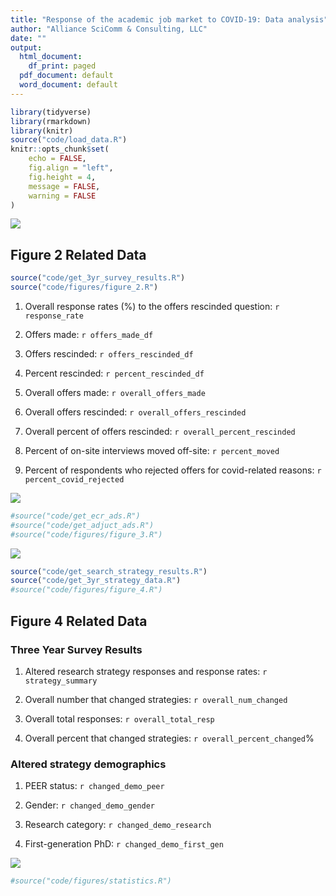```yaml
---
title: "Response of the academic job market to COVID-19: Data analysis"
author: "Alliance SciComm & Consulting, LLC"
date: ""
output:
  html_document:
    df_print: paged
  pdf_document: default
  word_document: default
---
```


```r
library(tidyverse)
library(rmarkdown)
library(knitr)
source("code/load_data.R")
knitr::opts_chunk$set(
	echo = FALSE,
	fig.align = "left",
	fig.height = 4,
	message = FALSE,
	warning = FALSE
)
```
![]("figures/Figure_1.png")

## Figure 2 Related Data
```r
source("code/get_3yr_survey_results.R")
source("code/figures/figure_2.R")
```
1. Overall response rates (%) to the offers rescinded question: `r response_rate`

1. Offers made: `r offers_made_df`

1. Offers rescinded: `r offers_rescinded_df`

1. Percent rescinded: `r percent_rescinded_df`

1. Overall offers made: `r overall_offers_made`

1. Overall offers rescinded: `r overall_offers_rescinded`

1. Overall percent of offers rescinded: `r overall_percent_rescinded`

1. Percent of on-site interviews moved off-site: `r percent_moved`

1. Percent of respondents who rejected offers for covid-related reasons: `r percent_covid_rejected`

![]("figures/Figure_2.png")

```r
#source("code/get_ecr_ads.R")
#source("code/get_adjuct_ads.R")
#source("code/figures/figure_3.R")
```
![]("figures/Figure_3.png")

```r
source("code/get_search_strategy_results.R")
source("code/get_3yr_strategy_data.R")
#source("code/figures/figure_4.R")
```
## Figure 4 Related Data

### Three Year Survey Results

1. Altered research strategy responses and response rates: `r strategy_summary`

1. Overall number that changed strategies: `r overall_num_changed`

1. Overall total responses: `r overall_total_resp`

1. Overall percent that changed strategies: `r overall_percent_changed`%

### Altered strategy demographics

1. PEER status: `r changed_demo_peer`

1. Gender: `r changed_demo_gender`

1. Research category: `r changed_demo_research` 

1. First-generation PhD: `r changed_demo_first_gen`

![]("figures/Figure_4.png")
```r
#source("code/figures/statistics.R")
```